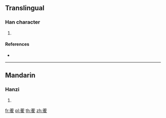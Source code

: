 {{character info/new}}
==Translingual==

===Han character===
{{Han char|rn=140|rad=艸|as=10|sn=16|four=44214|canj=TOBG}}

# {{defn|Han|sort=艸10}}

====References====
* {{Han ref|kx=1049.260|dkj=31600|dj=1511.030|hdz=53272.040|uh=84AE|ud=33966|bh=E3B4|bd=58292}}

----

==Mandarin==

===Hanzi===
{{cmn-hanzi|pin=[[yù]] ([[yu4]])|wg=yü<sup>4</sup>}}

# {{defn|lang=cmn|sort=艸10}}

[[fr:蒮]]
[[pl:蒮]]
[[th:蒮]]
[[zh:蒮]]